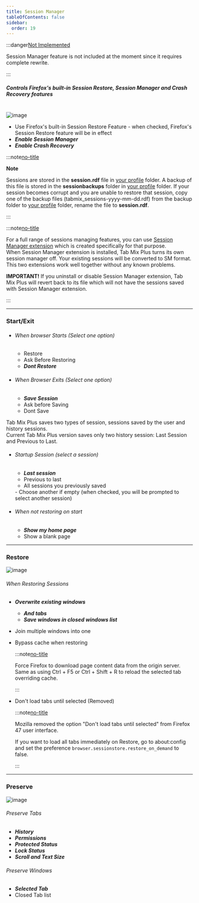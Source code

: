 ```yaml
---
title: Session Manager
tableOfContents: false
sidebar:
  order: 19
---
```



:::danger[Not Implemented]

Session Manager feature is not included at the moment since it requires complete rewrite.

:::

##### Controls Firefox's built-in Session Restore, Session Manager and Crash Recovery features

<br />

<Image class="help-img" src={sessionStartexit} alt="image" />

- Use Firefox's built-in Session Restore Feature - when checked, Firefox's Session Restore feature
  will be in effect
- **_Enable Session Manager_**
- **_Enable Crash Recovery_**

:::note[no-title]

**Note**

Sessions are stored in the <b>session.rdf</b> file in [your profile][kbProfile] folder. A backup of
this file is stored in the <b>sessionbackups</b> folder in [your profile][kbProfile] folder. If your
session becomes corrupt and you are unable to restore that session, copy one of the backup files
(tabmix_sessions-yyyy-mm-dd.rdf) from the backup folder to [your profile][kbProfile] folder, rename
the file to <b>session.rdf</b>.

:::

:::note[no-title]

For a full range of sessions managing features, you can use
[Session Manager extension](https://addons.mozilla.org/en-US/firefox/addon/session-manager/) which
is created specifically for that purpose.<br /> When Session Manager extension is installed, Tab Mix
Plus turns its own session manager off. Your existing sessions will be converted to SM format. This
two extensions work well together without any known problems.

**IMPORTANT!** If you uninstall or disable Session Manager extension, Tab Mix Plus will revert back
to its file which will not have the sessions saved with Session Manager extension.

:::

---

### Start/Exit

- ###### When browser Starts <span class="font-normal">(Select one option)</span>

  - Restore
  - Ask Before Restoring
  - **_Dont Restore_**

- ###### When Browser Exits <span class="font-normal">(Select one option)</span>

  - **_Save Session_**
  - Ask before Saving
  - Dont Save

<div class="-mb-2 ml-4">
  Tab Mix Plus saves two types of session, sessions saved by the user and history sessions. <br />
  Current Tab Mix Plus version saves only two history session: Last Session and Previous to Last.
</div>

- ###### Startup Session <span class="font-normal">(select a session)</span>

  - **_Last session_**
  - Previous to last
  - All sessions you previously saved

  <span>
    - Choose another if empty (when checked, you will be prompted to select another session)
  </span>

- ###### When not restoring on start

  - **_Show my home page_**
  - Show a blank page

---

### Restore

<Image class="help-img" src={sessionRestore} alt="image" />

<a name="restore"></a>
###### When Restoring Sessions

- **_Overwrite existing windows_**
  - **_And tabs_**
  - **_Save windows in closed windows list_**
- Join multiple windows into one
- Bypass cache when restoring

  :::note[no-title]

  Force Firefox to download page content data from the origin server. Same as using Ctrl + F5 or
  Ctrl + Shift + R to reload the selected tab overriding cache.

  :::

- Don't load tabs until selected (Removed)

  :::note[no-title]

  Mozilla removed the option "Don't load tabs until selected" from Firefox 47 user interface.

  If you want to load all tabs immediately on Restore, go to about\:config and set the preference
  `browser.sessionstore.restore_on_demand` to false.

  :::

---

### Preserve

<Image class="help-img" src={sessionPreserve} alt="image" />

<a name="preserve"></a>
###### Preserve Tabs

- **_History_**
- **_Permissions_**
- **_Protected Status_**
- **_Lock Status_**
- **_Scroll and Text Size_**

###### Preserve Windows

- **_Selected Tab_**
- Closed Tab list

[kbProfile]:
  https://support.mozilla.org/en-US/kb/profiles-where-firefox-stores-user-data?redirectlocale=en-US&redirectslug=Profiles
[Not Implemented]: #
[no-title]: #
